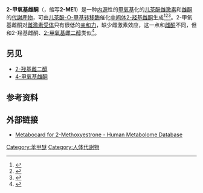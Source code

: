 {{Chembox
<!-- Images -->
| ImageFile = 2-Methoxyestrone.svg
| ImageSize = 200px
| ImageAlt =
<!-- Names -->
| IUPACName = (8''R'',9''S'',13''S'',14''S'')-3-Hydroxy-2-methoxy-13-methyl-7,8,9,11,12,14,15,16-octahydro-6''H''-cyclopenta[''a'']phenanthren-17-one
| OtherNames = 2-ME1; 2-MeOE1; 2-MeO-E1; 2-Hydroxyestrone 2-methyl ether; 2-Methoxyestra-1,3,5(10)-trien-3-ol-17-one; 2-Methoxy-3-hydroxyestra-1,3,5(10)-trien-17-one
<!-- Sections -->
| Section1 = {{Chembox Identifiers
| CASNo = 362-08-3
| CASNo_Ref = {{cascite|correct|CAS}}
| ChEBI = 1189
| ChEMBL = 425194
| ChemSpiderID = 389515
| KEGG = C05299
| PubChem = 440624
| StdInChI = 1S/C19H24O3/c1-19-8-7-12-13(15(19)5-6-18(19)21)4-3-11-9-16(20)17(22-2)10-14(11)12/h9-10,12-13,15,20H,3-8H2,1-2H3/t12-,13+,15-,19-/m0/s1
| StdInChIKey = WHEUWNKSCXYKBU-QPWUGHHJSA-N
| SMILES = C[C@]12CC[C@H]3[C@H]([C@@H]1CCC2=O)CCC4=CC(=C(C=C34)OC)O
| UNII = SJ5857RRL3
  }}
| Section2 = {{Chembox Properties
| C=19 | H=24 | O=3
| MolarMass = 
| Appearance = 
| Density = 
| MeltingPt = 
| BoilingPt = 
| Solubility = 
  }}
| Section3 = {{Chembox Hazards
| MainHazards =
| FlashPt =
| AutoignitionPt =
  }}
}}
'''2-甲氧基雌酮'''（{{lang-en|2-Methoxyestrone}}，缩写'''2-ME1'''）是一种[[内源|内源]]性的[[甲氧基|甲氧基]]化的[[儿茶酚雌激素|儿茶酚雌激素]]和[[雌酮|雌酮]]的[[代謝產物|代謝產物]]，可由[[儿茶酚-O-甲基转移酶|儿茶酚-O-甲基转移酶]]催化[[反应中间体|中间体]][[2-羟基雌酮|2-羟基雌酮]]生成<ref name="HMDB">{{Cite web |url=http://www.hmdb.ca/metabolites/hmdb00010 |title=存档副本 |accessdate=2021-01-25 |archive-date=2017-10-28 |archive-url=https://web.archive.org/web/20171028082000/http://www.hmdb.ca/metabolites/HMDB00010 |dead-url=no }}</ref><ref name="Hemnes2015">{{cite book | first = Anna R. | last = Hemnes | name-list-style = vanc |title=Gender, Sex Hormones and Respiratory Disease: A Comprehensive Guide|url=https://books.google.com/books?id=4So3CwAAQBAJ&pg=PA32|date=16 December 2015|publisher=Humana Press|isbn=978-3-319-23998-9|pages=32–}}</ref><ref name="LauritzenStudd2005">{{cite book | first1 = Christian | last1 = Lauritzen | first2 = John W. W. | last2 = Studd | name-list-style = vanc |title=Current Management of the Menopause|url=https://books.google.com/books?id=WD7S7677xUUC&pg=PA378|date=22 June 2005|publisher=CRC Press|isbn=978-0-203-48612-2|pages=378–379}}</ref>。2-甲氧基雌酮对[[雌激素受体|雌激素受体]]只有很低的[[亲和力|亲和力]]，缺少雌激素效应，这一点和[[雌酮|雌酮]]不同，但和2-羟基雌酮、[[2-甲氧基雌二醇|2-甲氧基雌二醇]]类似<ref name="pmid10865186">{{cite journal | vauthors = Bhavnani BR, Nisker JA, Martin J, Aletebi F, Watson L, Milne JK | title = Comparison of pharmacokinetics of a conjugated equine estrogen preparation (premarin) and a synthetic mixture of estrogens (C.E.S.) in postmenopausal women | journal = Journal of the Society for Gynecologic Investigation | volume = 7 | issue = 3 | pages = 175–83 | year = 2000 | pmid = 10865186 | doi = 10.1016/s1071-5576(00)00049-6 }}</ref>。
==另见==
* [[2-羟基雌二醇|2-羟基雌二醇]]
* [[4-甲氧基雌酮|4-甲氧基雌酮]]
== 参考资料 ==
{{reflist|25em}}
== 外部链接 ==
* [http://www.hmdb.ca/metabolites/hmdb00010 Metabocard for 2-Methoxyestrone - Human Metabolome Database]{{Wayback|url=http://www.hmdb.ca/metabolites/hmdb00010 |date=20171028082000 }}

{{甾体激素}}

{{DEFAULTSORT:Methoxyestrone, 2-}}

{{Steroid-stub}}

[[Category:苯甲醚|Category:苯甲醚]]
[[Category:人体代谢物|Category:人体代谢物]]
